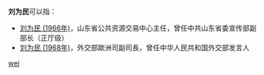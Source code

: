 '''刘为民'''可以指：
* [[刘为民_(1966年)|刘为民 (1966年)]]，山东省公共资源交易中心主任，曾任中共山东省委宣传部副部长（正厅级）
* [[刘为民_(1968年)|刘为民 (1968年)]]，外交部歐洲司副司長，曾任中华人民共和国外交部发言人

{{disambig}}

[[Category:三字刘姓人名消歧义|wei]]